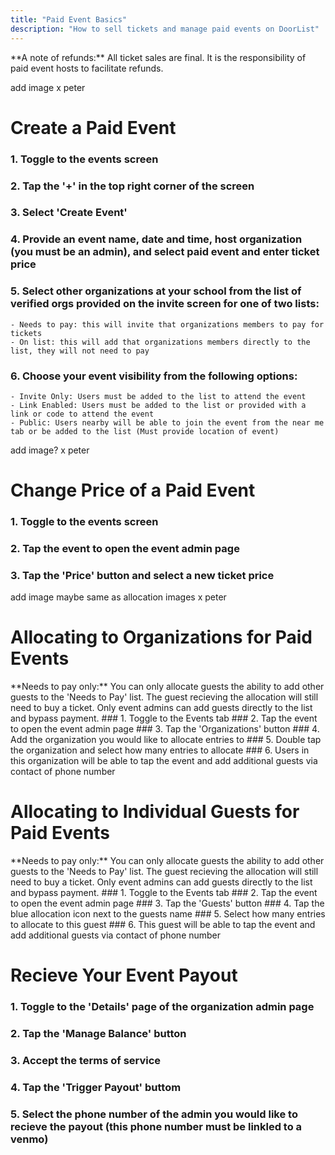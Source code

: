 ```yaml
---
title: "Paid Event Basics"
description: "How to sell tickets and manage paid events on DoorList"
---
```

<Info>
  **A note of refunds:** All ticket sales are final. It is the responsibility of paid event hosts to facilitate refunds.
</Info>




add image x peter

# Create a Paid Event
### 1. Toggle to the events screen 
### 2. Tap the '+' in the top right corner of the screen
### 3. Select 'Create Event' 
### 4. Provide an event name, date and time, host organization (you must be an admin), and select paid event and enter ticket price
### 5. Select other organizations at your school from the list of verified orgs provided on the invite screen for one of two lists:
    - Needs to pay: this will invite that organizations members to pay for tickets
    - On list: this will add that organizations members directly to the list, they will not need to pay
### 6. Choose your event visibility from the following options:
    - Invite Only: Users must be added to the list to attend the event
    - Link Enabled: Users must be added to the list or provided with a link or code to attend the event
    - Public: Users nearby will be able to join the event from the near me tab or be added to the list (Must provide location of event)

add image? x peter
# Change Price of a Paid Event
### 1. Toggle to the events screen 
### 2. Tap the event to open the event admin page
### 3. Tap the 'Price' button and select a new ticket price


add image maybe same as allocation images x peter
# Allocating to Organizations for Paid Events
<Info>
  **Needs to pay only:** You can only allocate guests the ability to add other guests to the 'Needs to Pay' list. The guest recieving the allocation will still need to buy a ticket. Only event admins can add guests directly to the list and bypass payment.
</Info>
### 1. Toggle to the Events tab 
### 2. Tap the event to open the event admin page
### 3. Tap the 'Organizations' button
### 4. Add the organization you would like to allocate entries to 
### 5. Double tap the organization and select how many entries to allocate
### 6. Users in this organization will be able to tap the event and add additional guests via contact of phone number


# Allocating to Individual Guests for Paid Events
<Info>
  **Needs to pay only:** You can only allocate guests the ability to add other guests to the 'Needs to Pay' list. The guest recieving the allocation will still need to buy a ticket. Only event admins can add guests directly to the list and bypass payment.
</Info>
### 1. Toggle to the Events tab 
### 2. Tap the event to open the event admin page
### 3. Tap the 'Guests' button
### 4. Tap the blue allocation icon next to the guests name
### 5. Select how many entries to allocate to this guest
### 6. This guest will be able to tap the event and add additional guests via contact of phone number

# Recieve Your Event Payout
### 1. Toggle to the 'Details' page of the organization admin page
### 2. Tap the 'Manage Balance' button
### 3. Accept the terms of service
### 4. Tap the 'Trigger Payout' buttom
### 5. Select the phone number of the admin you would like to recieve the payout (this phone number must be linkled to a venmo)
